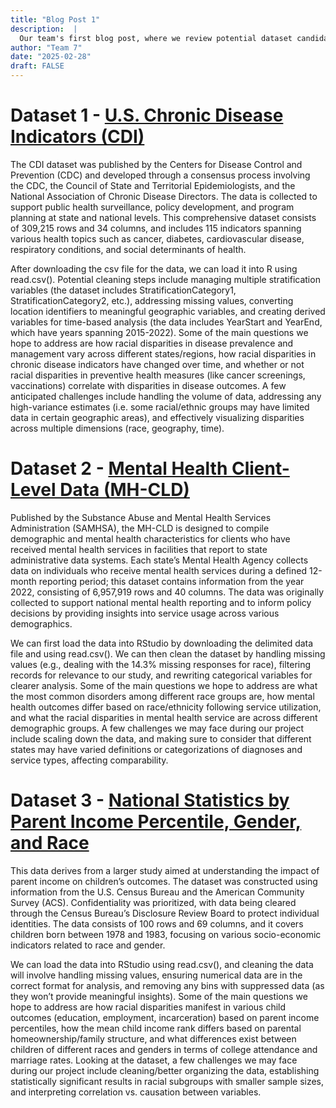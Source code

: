 ```yaml
---
title: "Blog Post 1"
description:  |
  Our team's first blog post, where we review potential dataset candidates.
author: "Team 7"
date: "2025-02-28"
draft: FALSE
---
```


# Dataset 1 - [U.S. Chronic Disease Indicators (CDI)](https://data.cdc.gov/Chronic-Disease-Indicators/U-S-Chronic-Disease-Indicators/hksd-2xuw/about_data)

The CDI dataset was published by the Centers for Disease Control and Prevention (CDC) and developed through a consensus process involving the CDC, the Council of State and Territorial Epidemiologists, and the National Association of Chronic Disease Directors. The data is collected to support public health surveillance, policy development, and program planning at state and national levels. This comprehensive dataset consists of 309,215 rows and 34 columns, and includes 115 indicators spanning various health topics such as cancer, diabetes, cardiovascular disease, respiratory conditions, and social determinants of health. 

After downloading the csv file for the data, we can load it into R using read.csv(). Potential cleaning steps include managing multiple stratification variables (the dataset includes StratificationCategory1, StratificationCategory2, etc.), addressing missing values, converting location identifiers to meaningful geographic variables, and creating derived variables for time-based analysis (the data includes YearStart and YearEnd, which have years spanning 2015-2022). Some of the main questions we hope to address are how racial disparities in disease prevalence and management vary across different states/regions, how racial disparities in chronic disease indicators have changed over time, and whether or not racial disparities in preventive health measures (like cancer screenings, vaccinations) correlate with disparities in disease outcomes. A few anticipated challenges include handling the volume of data, addressing any high-variance estimates (i.e. some racial/ethnic groups may have limited data in certain geographic areas), and effectively visualizing disparities across multiple dimensions (race, geography, time).


# Dataset 2 - [Mental Health Client-Level Data (MH-CLD)](https://www.samhsa.gov/data/data-we-collect/mh-cld-mental-health-client-level-data/datafiles)

Published by the Substance Abuse and Mental Health Services Administration (SAMHSA), the MH-CLD is designed to compile demographic and mental health characteristics for clients who have received mental health services in facilities that report to state administrative data systems. Each state’s Mental Health Agency collects data on individuals who receive mental health services during a defined 12-month reporting period; this dataset contains information from the year 2022, consisting of 6,957,919 rows and 40 columns. The data was originally collected to support national mental health reporting and to inform policy decisions by providing insights into service usage across various demographics. 

We can first load the data into RStudio by downloading the delimited data file and using read.csv(). We can then clean the dataset by handling missing values (e.g., dealing with the 14.3% missing responses for race), filtering records for relevance to our study, and rewriting categorical variables for clearer analysis. Some of the main questions we hope to address are what the most common disorders among different race groups are, how mental health outcomes differ based on race/ethnicity following service utilization, and what the racial disparities in mental health service are across different demographic groups. A few challenges we may face during our project include scaling down the data, and making sure to consider that different states may have varied definitions or categorizations of diagnoses and service types, affecting comparability.


# Dataset 3 - [National Statistics by Parent Income Percentile, Gender, and Race](https://www.census.gov/programs-surveys/ces/data/public-use-data/race-and-economic-opportunity-data-tables.html)

This data derives from a larger study aimed at understanding the impact of parent income on children’s outcomes. The dataset was constructed using information from the U.S. Census Bureau and the American Community Survey (ACS). Confidentiality was prioritized, with data being cleared through the Census Bureau's Disclosure Review Board to protect individual identities. The data consists of 100 rows and 69 columns, and it covers children born between 1978 and 1983, focusing on various socio-economic indicators related to race and gender. 

We can load the data into RStudio using read.csv(), and cleaning the data will involve handling missing values, ensuring numerical data are in the correct format for analysis, and removing any bins with suppressed data (as they won’t provide meaningful insights). Some of the main questions we hope to address are how racial disparities manifest in various child outcomes (education, employment, incarceration) based on parent income percentiles, how the mean child income rank differs based on parental homeownership/family structure, and what differences exist between children of different races and genders in terms of college attendance and marriage rates. Looking at the dataset, a few challenges we may face during our project include cleaning/better organizing the data, establishing statistically significant results in racial subgroups with smaller sample sizes, and interpreting correlation vs. causation between variables.

